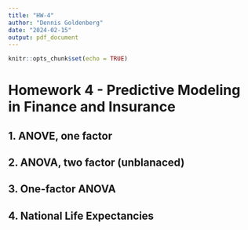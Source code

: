 ```yaml
---
title: "HW-4"
author: "Dennis Goldenberg"
date: "2024-02-15"
output: pdf_document
---
```


```r
knitr::opts_chunk$set(echo = TRUE)
```

# Homework 4 - Predictive Modeling in Finance and Insurance

## 1. ANOVE, one factor

\newpage

## 2. ANOVA, two factor (unblanaced)

\newpage

## 3. One-factor ANOVA

\newpage

## 4. National Life Expectancies